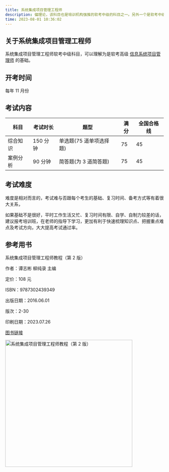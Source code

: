 ```yaml
---
title: 系统集成项目管理工程师
description: 偏理论，该科目也是培训机构强推的软考中级的科目之一。另外一个是软考中级网工。
time: 2023-08-01 10:36:02
---
```


## 关于系统集成项目管理工程师

系统集成项目管理工程师软考中级科目，可以理解为是软考高级 [信息系统项目管理师](https://ruankao.eu.org/docs/high-level/xxxtxmgls) 的基础。

## 开考时间

每年 11 月份

## 考试内容

| 科目     | 考试时长 | 题型                    | 满分 | 全国合格线 |
| -------- | -------- | ----------------------- | ---- | ---------- |
| 综合知识 | 150 分钟 | 单选题(75 道单项选择题) | 75   | 45         |
| 案例分析 | 90 分钟  | 简答题(为 3 道简答题)   | 75   | 45         |

## 考试难度

难度是相对而言的，考试难与否跟每个考生的基础、复习时间、备考方式等有着很大关系，

如果基础不是很好，平时工作生活又忙、复习时间有限、自学、自制力较差的话，建议报考培训班，在老师的指导下学习，更加有利于快速梳理知识点、把握重点难点及考试方向，大大提高考试通过率。

## 参考用书

系统集成项目管理工程师教程（第 2 版）

作者：谭志彬 柳纯录 主编

定价：108 元

ISBN：9787302439349

出版日期：2016.06.01

版次：2-30

印刷日期：2023.07.26

[图书链接](http://www.tup.tsinghua.edu.cn/wap/tsxqy.aspx?id=07014204)

<Image
  src="https://img.techrk1688.eu.org/file/2ce459c5960b9e4377c94.png"
  height="404"
  width="auto"
  alt="系统集成项目管理工程师教程（第 2 版）"
  priority={true}
/>